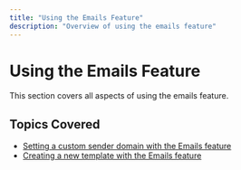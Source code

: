 ```yaml
---
title: "Using the Emails Feature"
description: "Overview of using the emails feature"
---
```



# Using the Emails Feature

This section covers all aspects of using the emails feature.

## Topics Covered

- [Setting a custom sender domain with the Emails feature](/knowledge-center/misc/setting-a-custom-sender-domain-with-the-emails-fea)
- [Creating a new template with the Emails feature](/knowledge-center/emails/creating-a-new-template-with-the-emails-feature)